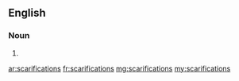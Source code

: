 ==English==

===Noun===
{{head|en|plural}}

# {{plural of|scarification|lang=en}}

[[ar:scarifications]]
[[fr:scarifications]]
[[mg:scarifications]]
[[my:scarifications]]